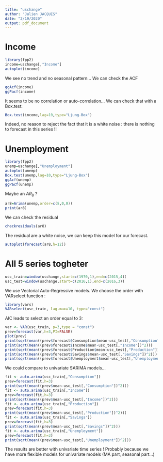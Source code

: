 ```yaml
---
title: "uschange"
author: "Julien JACQUES"
date: "2/19/2020"
output: pdf_document
---
```


# Income

```r
library(fpp2)
income=uschange[,"Income"]
autoplot(income)
```


We see no trend and no seasonal pattern... We can check the ACF 
```r
ggAcf(income)
ggPacf(income)
```

It seems to be no correlation or auto-correlation... 
We can check that with a Box.test:
```r
Box.test(income,lag=10,type="Ljung-Box")
```

Indeed, no reason to reject the fact that it is a white noise : there is nothing to forecast in this series !!

# Unemployment

```r
library(fpp2)
unemp=uschange[,"Unemployment"]
autoplot(unemp)
Box.test(unemp,lag=10,type="Ljung-Box")
ggAcf(unemp)
ggPacf(unemp)
```

Maybe an $AR_8$ ?

```r
ar8=Arima(unemp,order=c(8,0,0))
print(ar8)
```

We can check the residual
```r
checkresiduals(ar8)
```

The residual are a white noise, we can keep this model for our forecast.

```r
autoplot(forecast(ar8,h=12))
```

# All 5 series togheter

```r
usc_train=window(uschange,start=c(1970,1),end=c(2015,4))
usc_test=window(uschange,start=c(2016,1),end=c(2016,3))
```

We use Vectorial Auto-Regressive models. We choose the order with VARselect function :
```r
library(vars)
VARselect(usc_train, lag.max=10, type="const")
```

AIC leads to select an order equal to 3:
```r
var <- VAR(usc_train, p=3,type = "const")
prev=forecast(var,h=3,PI=FALSE)
plot(prev)
print(sqrt(mean((prev$forecast$Consumption$mean-usc_test[,"Consumption"])^2)))
print(sqrt(mean((prev$forecast$Income$mean-usc_test[,"Income"])^2)))
print(sqrt(mean((prev$forecast$Production$mean-usc_test[,"Production"])^2)))
print(sqrt(mean((prev$forecast$Savings$mean-usc_test[,"Savings"])^2)))
print(sqrt(mean((prev$forecast$Unemployment$mean-usc_test[,"Unemployment"])^2)))
```

We could compare to univariate SARIMA models...
```r
fit <- auto.arima(usc_train[,"Consumption"])
prev=forecast(fit,h=3)
print(sqrt(mean((prev$mean-usc_test[,"Consumption"])^2)))
fit <- auto.arima(usc_train[,"Income"])
prev=forecast(fit,h=3)
print(sqrt(mean((prev$mean-usc_test[,"Income"])^2)))
fit <- auto.arima(usc_train[,"Production"])
prev=forecast(fit,h=3)
print(sqrt(mean((prev$mean-usc_test[,"Production"])^2)))
fit <- auto.arima(usc_train[,"Savings"])
prev=forecast(fit,h=3)
print(sqrt(mean((prev$mean-usc_test[,"Savings"])^2)))
fit <- auto.arima(usc_train[,"Unemployment"])
prev=forecast(fit,h=3)
print(sqrt(mean((prev$mean-usc_test[,"Unemployment"])^2)))
```

The results are better with univariate time series ! Probably because we have more flexible models for univariate models (MA part, seasonal part...)  



